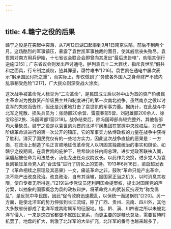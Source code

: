 ```yaml
---
---
---
```

title: 4.赣宁之役的后果
---




赣宁之役是在突起中突落，从7月12日湖口起事到9月1日南京失陷，前后不到两个月。这场酷烈的军事镇压，暴露了袁世凯军事独裁的面目，使其威信丧失殆尽。袁世凯对南方用兵伊始，十七省议会联合会即曾向其发出“最后忠告电”，劝阻其倒行逆施[215]；广东省议会则发出声讨通电，胪列袁氏十二大罪状，指斥袁世凯“假共和之面具，行专制之威权，迹其罪恶，罄竹难书”[216]。袁世凯在通电中屡次表示“躬承国民付托之重”，而实际上，却仅做到了“务使各外国人之身命财产不致内乱事稍受危险”[217]，广大民众则深受战火涂炭。

这次战争被革命党人标举为“二次革命”，是民国成立后以孙中山为首的资产阶级民主革命派为挽救资产阶级民主共和制度进行的第一次南北战争。虽然南京之役以讨袁军的失败而告终，但还是沉重地打击了袁世凯的军事力量。据统计，在此战斗中北军之死散、损失兵员为：张勋部20余营、雷震春部5营、刘冠雄部200余人、徐宝珍部2旅、冯国璋部1营[218]。战争结束后，除冯国璋部尚较完整外，其他各部均大量缺员。赣宁之役是以袁世凯为首的北洋军阀集团在掌握中央政权后，对资产阶级革命派进行的第一次公开的镇压，它的军事实力依恃政权的力量在战争中获得了胜利，消灭了国民党仅有的一些地方实力，因此这次战争直接的恶果是：一方面，在政治上制造了名正言顺地征伐革命党人以巩固其独裁统治的事实和舆论。如赣宁之役期间，在袁世凯的庇护下，熊希龄出任内阁总理，进步党政客联袂入阁，梁启超被任命为司法总长，汤化龙出任众议院议长。以此作为交换，进步党人为袁世凯镇压革命党人的“合法性”进行了舆论上的支持。1913年6月16日，梁启超发表了《革命相续之原理及其恶果》一文，痛诋革命之非，鼓吹“革命只能产出革命，决不能产出改良政治。改良政治，自有其涂辙，据国家正当之机关，以时消息其权限，使自专者无所得逞。”[219]进步党议员还利用国会提案权，提出对国民党的声讨案，以抽象的国家概念为袁的政权辩护，将革命党人的武装反抗诬为“称戈倡乱”，是反抗中华民国，因此“促令政府迅速戡乱，以保统一而遏祸机”[220]。另一方面，是使北洋军的势力伸张到长江流域，除了广西、贵州、云南、四川外，其他大多数省份都成了北洋军或其附属军的征服地。桂、黔、滇、川四省之所以未被北洋军侵入，一来是这四省都督不属国民党系，而更主要的是鞭长莫及，需要暂待时机罢了。地盘的扩大，刺激了北洋军的大举扩充，北洋军的番号也越来越多了。